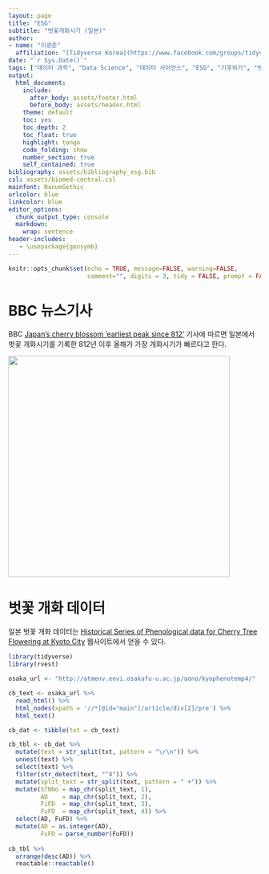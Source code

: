 ```yaml
---
layout: page
title: "ESG"
subtitle: "벗꽃개화시기 (일본)"
author:
- name: "이광춘"
  affiliation: "[Tidyverse Korea](https://www.facebook.com/groups/tidyverse/)"
date: "`r Sys.Date()`"
tags: ["데이터 과학", "Data Science", "데이터 사이언스", "ESG", "기후위기", "벗꽃"]
output:
  html_document: 
    include:
      after_body: assets/footer.html
      before_body: assets/header.html
    theme: default
    toc: yes
    toc_depth: 2
    toc_float: true
    highlight: tango
    code_folding: show
    number_section: true
    self_contained: true
bibliography: assets/bibliography_esg.bib
csl: assets/biomed-central.csl
mainfont: NanumGothic
urlcolor: blue
linkcolor: blue
editor_options: 
  chunk_output_type: console
  markdown: 
    wrap: sentence
header-includes:
   - \usepackage{gensymb}
---
```


```r
knitr::opts_chunk$set(echo = TRUE, message=FALSE, warning=FALSE,
                      comment="", digits = 3, tidy = FALSE, prompt = FALSE, fig.align = 'center')
```

# BBC 뉴스기사 {#bbc-news-letter}

BBC [Japan's cherry blossom 'earliest peak since 812'](https://www.bbc.com/news/world-asia-56574142) 기사에 따르면 일본에서 벗꽃 개화시기를 기록한 812년 이후 올해가 가장 개화시기가 빠르다고 한다.

![](fig/cherry-blossom.png){width="442"}


# 벗꽃 개화 데이터 {#cherry-blossom-data}

일본 벗꽃 개화 데이터는 [Historical Series of Phenological data for Cherry Tree Flowering at Kyoto City](http://atmenv.envi.osakafu-u.ac.jp/aono/kyophenotemp4/) 웹사이트에서 얻을 수 있다. 

```r

library(tidyverse)
library(rvest)

osaka_url <- "http://atmenv.envi.osakafu-u.ac.jp/aono/kyophenotemp4/"

cb_text <- osaka_url %>% 
  read_html() %>% 
  html_nodes(xpath = '//*[@id="main"]/article/div[2]/pre') %>% 
  html_text()

cb_dat <- tibble(txt = cb_text)

cb_tbl <- cb_dat %>% 
  mutate(text = str_split(txt, pattern = "\r\n")) %>% 
  unnest(text) %>% 
  select(text) %>% 
  filter(str_detect(text, "^4")) %>% 
  mutate(split_text = str_split(text, pattern = " +")) %>% 
  mutate(STNNo = map_chr(split_text, 1),
         AD    = map_chr(split_text, 2),
         FiFD  = map_chr(split_text, 3),
         FuFD  = map_chr(split_text, 4)) %>% 
  select(AD, FuFD) %>% 
  mutate(AD = as.integer(AD),
         FuFD = parse_number(FuFD))
 
cb_tbl %>% 
  arrange(desc(AD)) %>% 
  reactable::reactable()
```

